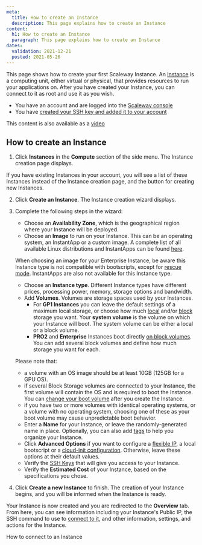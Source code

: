 ```yaml
---
meta:
  title: How to create an Instance
  description: This page explains how to create an Instance
content:
  h1: How to create an Instance
  paragraph: This page explains how to create an Instance
dates:
  validation: 2021-12-21
  posted: 2021-05-26 
---
```


This page shows how to create your first Scaleway Instance. An [Instance](/compute/instances/concepts#instance) is a computing unit, either virtual or physical, that provides resources to run your applications on. After you have created your Instance, you can connect to it as root and use it as you wish.

<Message type="requirement">

  - You have an account and are logged into the [Scaleway console](https://console.scaleway.com)
  - You have [created your SSH key and added it to your account](/console/my-project/how-to/create-ssh-key/)

</Message>

<Message type="tip">

  This content is also available as a [video](/compute/instances/videos/#create-your-first-instance)

</Message>

## How to create an Instance

1. Click **Instances** in the **Compute** section of the side menu. The Instance creation page displays.

  <Lightbox src="scaleway-instance-creation-page.webp" alt="" />
   
  <Message type="note">

  If you have existing Instances in your account, you will see a list of
  these Instances instead of the Instance creation page, and the <Icon name="plus" />
  button for creating new Instances.

  </Message>

2. Click **Create an Instance**. The Instance creation wizard displays.

   <Lightbox src="scaleway-instance-creation-wizard.webp" alt="" />

3. Complete the following steps in the wizard: 

    - Choose an **Availability Zone**, which is the geographical region where your Instance will be deployed.
    - Choose an **Image** to run on your Instance. This can be an operating system, an InstantApp or a custom image. A complete list of all available Linux distributions and InstantApps can be found [here](https://www.scaleway.com/en/imagehub/).

    <Message type="note">

      When choosing an image for your Enterprise Instance, be aware this Instance type is not compatible with bootscripts, except for [rescue mode](/compute/instances/how-to/use-boot-modes#how-to-use-rescue-mode). InstantApps are also not available for this Instance type.

    </Message>

    - Choose an **Instance type**. Different Instance types have different prices, processing power, memory, storage options and bandwidth. 
    - Add **Volumes**. Volumes are storage spaces used by your Instances. 
      - For **GP1 Instances** you can leave the default settings of a maximum local storage, or choose how much [local](/compute/instances/concepts#local-volumes) and/or [block](/compute/instances/concepts#block-volumes) storage you want. Your **system volume** is the volume on which your Instance will boot. The system volume can be either a local or a block volume.
      - **PRO2** and **Enterprise** Instances boot directly [on block volumes](/compute/instances/concepts/#boot-on-block). You can add several block volumes and define how much storage you want for each. 
    
    <Message type="important">

    Please note that:  
      - a volume with an OS image should be at least 10GB (125GB for a GPU OS).
      - if several Block Storage volumes are connected to your Instance, the first volume will contain the OS and is required to boot the Instance. You can [change your boot volume](/compute/instances/how-to/use-boot-modes/#how-to-change-the-boot-volume) after you create the Instance.
      - if you have two or more volumes with identical operating systems, or a volume with no operating system, choosing one of these as your boot volume may cause unpredictable boot behavior.

    </Message>

    - Enter a **Name** for your Instance, or leave the randomly-generated name in place. Optionally, you can also add [tags](/compute/instances/concepts#tags) to help you organize your Instance. 
    - Click **Advanced Options** if you want to configure a [flexible IP](/compute/instances/concepts#flexible-ip), a local bootscript or a [cloud-init configuration](/compute/instances/concepts#cloud-init). Otherwise, leave these options at their default values. 
    - Verify the [SSH Keys](/console/my-account/concepts#ssh-key) that will give you access to your Instance.
    - Verify the **Estimated Cost** of your Instance, based on the specifications you chose.

4. Click **Create a new Instance** to finish. The creation of your Instance begins, and you will be informed when the Instance is ready.

Your Instance is now created and you are redirected to the **Overview** tab. From here, you can see information including your Instance's Public IP, the SSH command to use to [connect to it](/compute/instances/how-to/create-an-instance/), and other information, settings, and actions for the Instance.

<Lightbox src="scaleway-instance-overview.webp" alt="" />

<Navigation title="See Also">
  <NextButton to="/compute/instances/how-to/connect-to-instance/">How to connect to an Instance</NextButton>
</Navigation>
